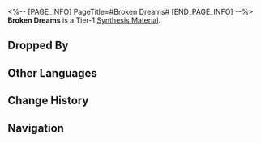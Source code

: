 <%-- [PAGE_INFO]
PageTitle=#Broken Dreams#
[END_PAGE_INFO] --%>
{{Item Infobox
|title       = Broken Dreams
|id          = 180011
|image       = Item Broken Dreams.png
|type        = 
|invCategory = Other Materials
|rarity      = 1
|effect      = Tier 1 Synthesis Material
|description = They once belonged to broken hearts.
|source1     = The Reverie Hotel: Memory Zone Meme "Allseer" or other enemies
|source2     = Penacony: Destructible Objects
|source3     = Assignment rewards
|source4     = Calyx (Golden)
}}
{{Description|1=''"In the realm of black dreams I sleep, where distinctions of right or wrong are buried deep."''}}
'''Broken Dreams''' is a Tier-1 [[Synthesis Material]].

==Dropped By==
{{Dropped By}}

==Other Languages==
{{Other Languages
|en   = Broken Dreams
|zhs  = 碎梦
|zht  = 碎夢
|ja   = 砕けた夢
|ko   = 꿈의 파편
|es   = Sueños rotos
|fr   = Rêves brisés
|ru   = Разбитые мечты
|th   = ความฝันที่แตกสลาย
|vi   = Giấc Mơ Tan Vỡ
|de   = Zerbrochene Träume
|id   = Broken Dreams
|pt   = Sonhos Quebrados
}}

==Change History==
{{Change History|2.0}}

==Navigation==
{{Synthesis Material Navbox}}